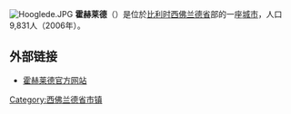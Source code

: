 {{Unreferenced|time=2018-08-17T13:49:13+00:00}}
[[File:Hooglede.JPG|thumb]]
'''霍赫莱德'''（{{lang-nl|Hooglede}}）是位於[[比利时|比利时]][[西佛兰德省|西佛兰德省]]部的一座[[城市|城市]]，人口9,831人（2006年）。

== 外部链接 ==
* [http://www.hooglede.be/ 霍赫莱德官方网站] {{Wayback|url=http://www.hooglede.be/ |date=20210123160207 }}
{{commonscat|Hooglede}}
{{西佛兰德省市区}}

{{DEFAULTSORT:Hooglede}}
{{Belgium-geo-stub}}

[[Category:西佛兰德省市镇|Category:西佛兰德省市镇]]